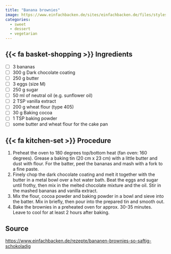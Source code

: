```yaml
---
title: "Banana brownies"
image: https://www.einfachbacken.de/sites/einfachbacken.de/files/styles/1500_1130/public/2024-01/bananen_brownies_1.jpg?h=6adb09fa&itok=w3gYvR7B
categories:
  - sweet
  - dessert
  - vegetarian
---
```


## {{< fa basket-shopping >}} Ingredients

-   [ ] 3 bananas
-   [ ] 300 g Dark chocolate coating
-   [ ] 250 g butter
-   [ ] 3 eggs (size M)
-   [ ] 250 g sugar
-   [ ] 50 ml of neutral oil (e.g. sunflower oil)
-   [ ] 2 TSP vanilla extract
-   [ ] 200 g wheat flour (type 405)
-   [ ] 30 g Baking cocoa
-   [ ] 1 TSP baking powder
-   [ ] some butter and wheat flour for the cake pan

## {{< fa kitchen-set >}} Procedure

1.  Preheat the oven to 180 degrees top/bottom heat (fan oven: 160 degrees). Grease a baking tin (20 cm x 23 cm) with a little butter and dust with flour. For the batter, peel the bananas and mash with a fork to a fine paste.
2.  Finely chop the dark chocolate coating and melt it together with the butter in a metal bowl over a hot water bath. Beat the eggs and sugar until frothy, then mix in the melted chocolate mixture and the oil. Stir in the mashed bananas and vanilla extract.
3.  Mix the flour, cocoa powder and baking powder in a bowl and sieve into the batter. Mix in briefly, then pour into the prepared tin and smooth out.
4.  Bake the brownies in a preheated oven for approx. 30-35 minutes. Leave to cool for at least 2 hours after baking.

## Source

<https://www.einfachbacken.de/rezepte/bananen-brownies-so-saftig-schokoladig>
